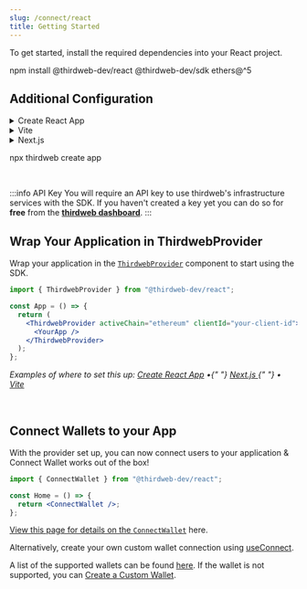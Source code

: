 ```yaml
---
slug: /connect/react
title: Getting Started
---
```



To get started, install the required dependencies into your React project.

<Tabs>
<TabItem value="existing" label="Existing Projects">

<CodeBlock language="bash">
  npm install @thirdweb-dev/react @thirdweb-dev/sdk ethers@^5
</CodeBlock>

<br />

## Additional Configuration

<details>
  <summary>
    Create React App
</summary>
<div>

Add below packages as dependencies in your package.json

```json
{
  ...
  "dependencies": {
    ...
    // highlight-start
    "url": "latest",
    "http": "npm:http-browserify",
    "https": "npm:https-browserify",
    "zlib": "npm:browserify-zlib",
    "http-browserify": "latest",
    "https-browserify": "latest",
    "browserify-zlib": "latest",
    "assert": "^2.0.0",
    "stream": "^0.0.2"
    // highlight-end
  }
}
```

Install them from NPM using the following command

<Tabs>
  <TabItem value="npm" label="npm">
    <CodeBlock language="bash">npm install</CodeBlock>
  </TabItem>
  <TabItem value="yarn" label="yarn">
    <CodeBlock language="bash">yarn</CodeBlock>
  </TabItem>
  <TabItem value="pnpm" label="pnpm">
    <CodeBlock language="bash">pnpm install</CodeBlock>
  </TabItem>
</Tabs>

To ignore the sourcemap warnings, create a `.env` file with the following in your root directory:

```text
GENERATE_SOURCEMAP=false
```

</div>
</details>

<details>
  <summary>
   Vite
   </summary>
    <div>

Install the vite plugins

<Tabs>
  <TabItem value="npm" label="npm">
    <CodeBlock language="bash">
      npm i @vitejs/plugin-react vite-plugin-node-polyfills -D
    </CodeBlock>
  </TabItem>
  <TabItem value="yarn" label="yarn">
    <CodeBlock language="bash">
      yarn add @vitejs/plugin-react vite-plugin-node-polyfills -D
    </CodeBlock>
  </TabItem>
  <TabItem value="pnpm" label="pnpm">
    <CodeBlock language="bash">
      pnpm add @vitejs/plugin-react vite-plugin-node-polyfills -D
    </CodeBlock>
  </TabItem>
</Tabs>

In the `vite.config.js` file, add the following configuration:

```js
import react from "@vitejs/plugin-react";
import { defineConfig } from "vite";
import { nodePolyfills } from "vite-plugin-node-polyfills";

// https://vitejs.dev/config/
export default defineConfig({
  plugins: [react(), nodePolyfills()],
  define: {
    "process.env": {},
  },
});
```

</div>
</details>

<details>
  <summary>
   Next.js
   </summary>
    <div>

### Pages Router

No additional configuration is required if you are using the [pages router](https://nextjs.org/docs/pages)

<br />

### App Router

If you are using the new [app router](https://nextjs.org/docs/app), and If you import a component such as `ThirdwebProvider` in a server component, Next.js will throw an error saying that the component is not marked with `"use client"` directive.

You will need to create an alias for that component in a separate file with `"use client"` directive on top (before all the imports) and import that instead of using the component directly from `@thirdweb-dev/react` in server components.

#### Example

```tsx
"use client";

export { ThirdwebProvider } from "@thirdweb-dev/react";

// app/components/ThirdwebProvider.tsx
```

```tsx
import { ThirdwebProvider } from "./components/ThirdwebProvider";

export default function Home() {
  return <ThirdwebProvider> ... </ThirdwebProvider>;
}

// app/page.tsx
```

</div>
</details>

</TabItem>
<TabItem value="new" label="New Projects">

<CodeBlock language="bash">npx thirdweb create app</CodeBlock>

</TabItem>
</Tabs>

<br />

:::info API Key
You will require an API key to use thirdweb's infrastructure services with the SDK. If you haven't created a key yet you can do so for **free** from the [**thirdweb dashboard**](https://thirdweb.com/create-api-key).
:::

## Wrap Your Application in ThirdwebProvider

Wrap your application in the [`ThirdwebProvider`](/react/react.thirdwebprovider) component to start using the SDK.

```jsx
import { ThirdwebProvider } from "@thirdweb-dev/react";

const App = () => {
  return (
    <ThirdwebProvider activeChain="ethereum" clientId="your-client-id">
      <YourApp />
    </ThirdwebProvider>
  );
};
```

<p style={{ opacity: 0.8, marginTop: -8 }}>
  <i>
    Examples of where to set this up: <a href="#cra">Create React App</a> •{" "}
    <a href="https://github.com/thirdweb-example/next-javascript-starter/blob/main/pages/_app.js">
      Next.js
    </a>{" "}
    • <a href="#vite">Vite</a>
  </i>
</p>

<br />

## Connect Wallets to your App

With the provider set up, you can now connect users to your application & Connect Wallet works out of the box!

```jsx
import { ConnectWallet } from "@thirdweb-dev/react";

const Home = () => {
  return <ConnectWallet />;
};
```

[View this page for details on the `ConnectWallet`](/connect/connect-wallet) here.

Alternatively, create your own custom wallet connection using [useConnect](/connect/use-connect).

A list of the supported wallets can be found [here](/connect/supported-wallets).
If the wallet is not supported, you can [Create a Custom Wallet](/connect/custom-wallet).
